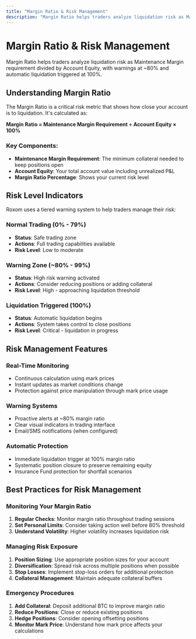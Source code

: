 ```yaml
---
title: "Margin Ratio & Risk Management"
description: "Margin Ratio helps traders analyze liquidation risk as Maintenance Margin requirement divided by Account Equity, with warnings at ~80% and automatic liquidation triggered at 100%."
---
```


# Margin Ratio & Risk Management

Margin Ratio helps traders analyze liquidation risk as Maintenance Margin requirement divided by Account Equity, with warnings at ~80% and automatic liquidation triggered at 100%.

## Understanding Margin Ratio

The Margin Ratio is a critical risk metric that shows how close your account is to liquidation. It's calculated as:

**Margin Ratio = Maintenance Margin Requirement ÷ Account Equity × 100%**

### Key Components:
- **Maintenance Margin Requirement**: The minimum collateral needed to keep positions open
- **Account Equity**: Your total account value including unrealized P&L
- **Margin Ratio Percentage**: Shows your current risk level

## Risk Level Indicators

Roxom uses a tiered warning system to help traders manage their risk:

### Normal Trading (0% - 79%)
- **Status**: Safe trading zone
- **Actions**: Full trading capabilities available
- **Risk Level**: Low to moderate

### Warning Zone (~80% - 99%)
- **Status**: High risk warning activated
- **Actions**: Consider reducing positions or adding collateral
- **Risk Level**: High - approaching liquidation threshold

### Liquidation Triggered (100%)
- **Status**: Automatic liquidation begins
- **Actions**: System takes control to close positions
- **Risk Level**: Critical - liquidation in progress

## Risk Management Features

### Real-Time Monitoring
- Continuous calculation using mark prices
- Instant updates as market conditions change
- Protection against price manipulation through mark price usage

### Warning Systems
- Proactive alerts at ~80% margin ratio
- Clear visual indicators in trading interface
- Email/SMS notifications (when configured)

### Automatic Protection
- Immediate liquidation trigger at 100% margin ratio
- Systematic position closure to preserve remaining equity
- Insurance Fund protection for shortfall scenarios

## Best Practices for Risk Management

### Monitoring Your Margin Ratio
1. **Regular Checks**: Monitor margin ratio throughout trading sessions
2. **Set Personal Limits**: Consider taking action well before 80% threshold
3. **Understand Volatility**: Higher volatility increases liquidation risk

### Managing Risk Exposure
1. **Position Sizing**: Use appropriate position sizes for your account
2. **Diversification**: Spread risk across multiple positions when possible
3. **Stop Losses**: Implement stop-loss orders for additional protection
4. **Collateral Management**: Maintain adequate collateral buffers

### Emergency Procedures
1. **Add Collateral**: Deposit additional BTC to improve margin ratio
2. **Reduce Positions**: Close or reduce existing positions
3. **Hedge Positions**: Consider opening offsetting positions
4. **Monitor Mark Price**: Understand how mark price affects your calculations
